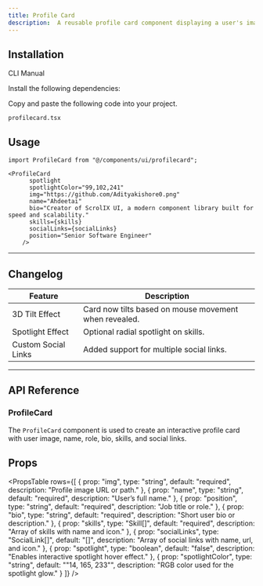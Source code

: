```yaml
---
title: Profile Card
description:  A reusable profile card component displaying a user's image, name, bio, skills, and social links with interactive animations.
---
```


<ComponentPreview
  name="profilecard-demo"
  description="Animated reusable profile card component"
/>

## Installation

<Tabs defaultValue="cli" className="w-full">
  <TabsList>
    <TabsTrigger value="cli">CLI</TabsTrigger>
    <TabsTrigger value="manual">Manual</TabsTrigger>
  </TabsList>
  
  <TabsContent value="cli">
    <PkgOptions name="profilecard" />
  </TabsContent>
  <TabsContent value="manual">
    <Steps>

<Step>Install the following dependencies:</Step>
<DepsOptions name="framer-motion" />

<Step>Copy and paste the following code into your project.</Step>
<p>
  <code>profilecard.tsx</code>
</p>
<ComponentSource name="profilecard" />



</Steps>
  </TabsContent>
</Tabs>


## Usage
```tsx
import ProfileCard from "@/components/ui/profilecard";
```

```tsx
<ProfileCard
      spotlight
      spotlightColor="99,102,241"
      img="https://github.com/Adityakishore0.png"
      name="Ahdeetai"
      bio="Creator of ScrolIX UI, a modern component library built for speed and scalability."
      skills={skills}
      socialLinks={socialLinks}
      position="Senior Software Engineer"
    />
```
---

## Changelog

<table>
  <thead>
    <tr>
      <th>Feature</th>
      <th>Description</th>
    </tr>
  </thead>
  <tbody>
    <tr>
      <td>3D Tilt Effect</td>
      <td>Card now tilts based on mouse movement when revealed.</td>
    </tr>
    <tr>
      <td>Spotlight Effect</td>
      <td>Optional radial spotlight on skills.</td>
    </tr>
    <tr>
      <td>Custom Social Links</td>
      <td>Added support for multiple social links.</td>
    </tr>
  </tbody>
</table>


---

## API Reference

### ProfileCard

The `ProfileCard` component is used to create an interactive profile card with user image, name, role, bio, skills, and social links.

## Props

<PropsTable 
  rows={[
    {
      prop: "img",
      type: "string",
      default: "required",
      description: "Profile image URL or path."
    },
    {
      prop: "name",
      type: "string",
      default: "required",
      description: "User’s full name."
    },
    {
      prop: "position",
      type: "string",
      default: "required",
      description: "Job title or role."
    },
    {
      prop: "bio",
      type: "string",
      default: "required",
      description: "Short user bio or description."
    },
    {
      prop: "skills",
      type: "Skill[]",
      default: "required",
      description: "Array of skills with name and icon."
    },
    {
      prop: "socialLinks",
      type: "SocialLink[]",
      default: "[]",
      description: "Array of social links with name, url, and icon."
    },
    {
      prop: "spotlight",
      type: "boolean",
      default: "false",
      description: "Enables interactive spotlight hover effect."
    },
    {
      prop: "spotlightColor",
      type: "string",
      default: "\"14, 165, 233\"",
      description: "RGB color used for the spotlight glow."
    }
  ]}
/>


